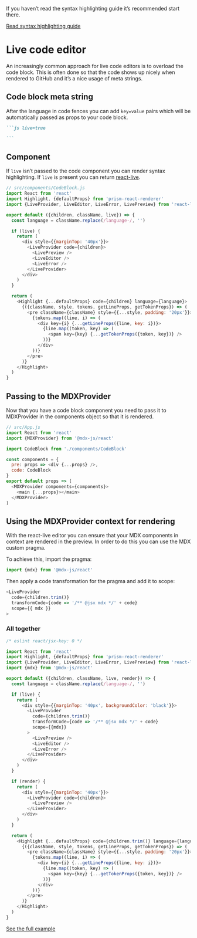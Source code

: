 If you haven’t read the syntax highlighting guide it’s recommended start there.

[Read syntax highlighting guide](/guides/syntax-highlighting)

# Live code editor

An increasingly common approach for live code editors is to overload the
code block.
This is often done so that the code shows up nicely when rendered to GitHub and
it’s a nice usage of meta strings.

## Code block meta string

After the language in code fences you can add `key=value` pairs which will
be automatically passed as props to your code block.

````md
```js live=true

```
````

## Component

If `live` isn’t passed to the code component you can render syntax highlighting.
If `live` is present you can return [react-live][].

```js
// src/components/CodeBlock.js
import React from 'react'
import Highlight, {defaultProps} from 'prism-react-renderer'
import {LiveProvider, LiveEditor, LiveError, LivePreview} from 'react-live'

export default ({children, className, live}) => {
  const language = className.replace(/language-/, '')

  if (live) {
    return (
      <div style={{marginTop: '40px'}}>
        <LiveProvider code={children}>
          <LivePreview />
          <LiveEditor />
          <LiveError />
        </LiveProvider>
      </div>
    )
  }

  return (
    <Highlight {...defaultProps} code={children} language={language}>
      {({className, style, tokens, getLineProps, getTokenProps}) => (
        <pre className={className} style={{...style, padding: '20px'}}>
          {tokens.map((line, i) => (
            <div key={i} {...getLineProps({line, key: i})}>
              {line.map((token, key) => (
                <span key={key} {...getTokenProps({token, key})} />
              ))}
            </div>
          ))}
        </pre>
      )}
    </Highlight>
  )
}
```

## Passing to the MDXProvider

Now that you have a code block component you need to pass it to
MDXProvider in the components object so that it is rendered.

```js
// src/App.js
import React from 'react'
import {MDXProvider} from '@mdx-js/react'

import CodeBlock from './components/CodeBlock'

const components = {
  pre: props => <div {...props} />,
  code: CodeBlock
}
export default props => (
  <MDXProvider components={components}>
    <main {...props}></main>
  </MDXProvider>
)
```

## Using the MDXProvider context for rendering

With the react-live editor you can ensure that your MDX components
in context are rendered in the preview.
In order to do this you can use the MDX custom pragma.

To achieve this, import the pragma:

```js
import {mdx} from '@mdx-js/react'
```

Then apply a code transformation for the pragma and add it
to scope:

```js
<LiveProvider
  code={children.trim()}
  transformCode={code => '/** @jsx mdx */' + code}
  scope={{ mdx }}
>
```

### All together

```js
/* eslint react/jsx-key: 0 */

import React from 'react'
import Highlight, {defaultProps} from 'prism-react-renderer'
import {LiveProvider, LiveEditor, LiveError, LivePreview} from 'react-live'
import {mdx} from '@mdx-js/react'

export default ({children, className, live, render}) => {
  const language = className.replace(/language-/, '')

  if (live) {
    return (
      <div style={{marginTop: '40px', backgroundColor: 'black'}}>
        <LiveProvider
          code={children.trim()}
          transformCode={code => '/** @jsx mdx */' + code}
          scope={{mdx}}
        >
          <LivePreview />
          <LiveEditor />
          <LiveError />
        </LiveProvider>
      </div>
    )
  }

  if (render) {
    return (
      <div style={{marginTop: '40px'}}>
        <LiveProvider code={children}>
          <LivePreview />
        </LiveProvider>
      </div>
    )
  }

  return (
    <Highlight {...defaultProps} code={children.trim()} language={language}>
      {({className, style, tokens, getLineProps, getTokenProps}) => (
        <pre className={className} style={{...style, padding: '20px'}}>
          {tokens.map((line, i) => (
            <div key={i} {...getLineProps({line, key: i})}>
              {line.map((token, key) => (
                <span key={key} {...getTokenProps({token, key})} />
              ))}
            </div>
          ))}
        </pre>
      )}
    </Highlight>
  )
}
```

[See the full example](https://github.com/mdx-js/mdx/tree/master/examples/syntax-highlighting)

[react-live]: https://github.com/FormidableLabs/react-live
